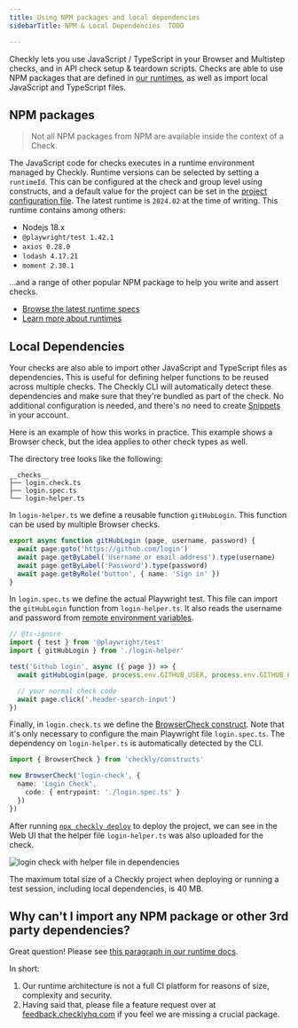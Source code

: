 ```yaml
---
title: Using NPM packages and local dependencies
sidebarTitle: NPM & Local Dependencies  TODO

---
```


Checkly lets you use JavaScript / TypeScript in your Browser and Multistep checks, and in API check setup & teardown scripts.
Checks are able to use NPM packages that are defined in [our runtimes](/docs/runtimes/specs/), as well as import local JavaScript and TypeScript files.


## NPM packages

> Not all NPM packages from NPM are available inside the context of a Check.

The JavaScript code for checks executes in a runtime environment managed by Checkly.
Runtime versions can be selected by setting a `runtimeId`.
This can be configured at the check and group level using constructs, and a default value for the project can be set in the [project configuration file](/docs/cli/project-structure/#global-configuration).
The latest runtime is `2024.02` at the time of writing. This runtime contains among others:

- Nodejs 18.x
- `@playwright/test 1.42.1`
- `axios 0.28.0`
- `lodash 4.17.21`
- `moment 2.30.1`

...and a range of other popular NPM package to help you write and assert checks.

- [Browse the latest runtime specs](/docs/runtimes/specs/)
- [Learn more about runtimes](/docs/runtimes/)

## Local Dependencies

Your checks are also able to import other JavaScript and TypeScript files as dependencies.
This is useful for defining helper functions to be reused across multiple checks.
The Checkly CLI will automatically detect these dependencies and make sure that they're bundled as part of the check.
No additional configuration is needed, and there's no need to create [Snippets](/docs/snippets/) in your account.

Here is an example of how this works in practice. This example shows a Browser check, but the idea applies to other check types as well.

The directory tree looks like the following:
```
__checks__
├── login.check.ts
├── login.spec.ts
└── login-helper.ts
```

In `login-helper.ts` we define a reusable function `gitHubLogin`. This function can be used by multiple Browser checks.
```ts {title="login-helper.ts"}
export async function gitHubLogin (page, username, password) {
  await page.goto('https://github.com/login')
  await page.getByLabel('Username or email address').type(username)
  await page.getByLabel('Password').type(password)
  await page.getByRole('button', { name: 'Sign in' })
}
```

In `login.spec.ts` we define the actual Playwright test. This file can import the `gitHubLogin` function from `login-helper.ts`. It also reads the username and password from [remote environment variables](/docs/cli/using-environment-variables/#remote-environment-variables).
```ts {title="loging.spec.ts"}
// @ts-ignore
import { test } from '@playwright/test'
import { gitHubLogin } from './login-helper'

test('Github login', async ({ page }) => {
  await gitHubLogin(page, process.env.GITHUB_USER, process.env.GITHUB_PWD)

  // your normal check code
  await page.click('.header-search-input')
})
```

Finally, in `login.check.ts` we define the [BrowserCheck construct](/docs/cli/constructs-reference/#browsercheck). Note that it's only necessary to configure the main Playwright file `login.spec.ts`. The dependency on `login-helper.ts` is automatically detected by the CLI.
```ts {title="login.check.ts"}
import { BrowserCheck } from 'checkly/constructs'

new BrowserCheck('login-check', {
  name: 'Login Check',
    code: { entrypoint: './login.spec.ts' }
  })
})
```

After running [`npx checkly deploy`](/docs/cli/command-line-reference/#npx-checkly-deploy) to deploy the project, we can see in the Web UI that the helper file `login-helper.ts` was also uploaded for the check.

![login check with helper file in dependencies](/docs/images/cli/github_login_helper_dependency.png)

The maximum total size of a Checkly project when deploying or running a test session, including local dependencies, is 40 MB.

## Why can't I import any NPM package or other 3rd party dependencies?

Great question! Please see [this paragraph in our runtime docs](/docs/runtimes/#why-cant-i-import-any-npm-package-or-other-3rd-party-dependencies).

In short:

1. Our runtime architecture is not a full CI platform for reasons of size, complexity and security.
2. Having said that, please file a feature request over at [feedback.checklyhq.com](https://feedback.checklyhq.com/) if
you feel we are missing a crucial package.
